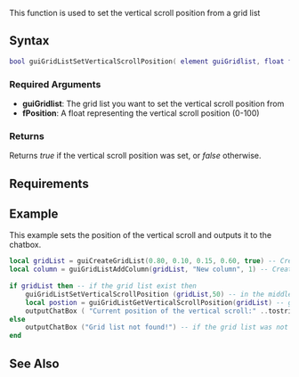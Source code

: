 {{client function}}
This function is used to set the vertical scroll position from a grid list

==Syntax==
<syntaxhighlight lang="lua">
bool guiGridListSetVerticalScrollPosition( element guiGridlist, float fPosition )
</syntaxhighlight>

===Required Arguments===
*'''guiGridlist''': The grid list you want to set the vertical scroll position from
*'''fPosition''': A float representing the vertical scroll position (0-100)

===Returns===
Returns ''true'' if the vertical scroll position was set, or ''false'' otherwise.

==Requirements==
{{Requirements|n/a|1.3.2}}

==Example==
This example sets the position of the vertical scroll and outputs it to the chatbox.
<syntaxhighlight lang="lua">
local gridList = guiCreateGridList(0.80, 0.10, 0.15, 0.60, true) -- Create the grid list
local column = guiGridListAddColumn(gridList, "New column", 1) -- Create a new column in the grid list
 
if gridList then -- if the grid list exist then
    guiGridListSetVerticalScrollPosition (gridList,50) -- in the middle
    local postion = guiGridListGetVerticalScrollPosition(gridList) -- get the vertical scroll position
    outputChatBox ( "Current position of the vertical scroll:" ..tostring(position).. "%" ) -- output to the chatbox
else 
    outputChatBox ("Grid list not found!") -- if the grid list was not found
end
</syntaxhighlight>

==See Also==
{{GUI_functions}}